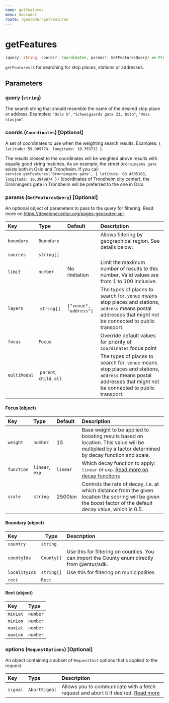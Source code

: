 ```yaml
---
name: getFeatures
menu: Geocoder
route: /geocoder/getFeatures
---
```


# getFeatures

```typescript
(query: string, coords?: Coordinates, params?: GetFeaturesQuery) => Promise<Array<Feature>>
```

`getFeatures` is for searching for stop places, stations or addresses.

## Parameters

### query (`string`)

The search string that should resemble the name of the desired stop place or address. Examples: `"Oslo S"`, `"Schweigaards gate 23, Oslo"`, `"Voss stasjon"`.

### coords (`Coordinates`) [Optional]

A set of coordinates to use when the weighting search results. Examples: `{ latitude: 59.909774, longitude: 10.763712 }`.

The results closest to the coordinates will be weighted above results with equally good string matches.
As an example, the street `Dronningens gate` exists both in Oslo and Trondheim. If you call `service.getFeatures('Dronningens gate', { latitude: 63.4305103, longitude: 10.3949874 })` (coordinates of Trondheim city center), the Dronningens gate in Trondheim will be preferred to the one in Oslo.

### params (`GetFeaturesQuery`) [Optional]

An optional object of parameters to pass to the query for filtering. Read more on https://developer.entur.org/pages-geocoder-api.

| Key          | Type                      | Default                | Description                                                                                                                                                  |
| :----------- | :------------------------ | :--------------------- | :----------------------------------------------------------------------------------------------------------------------------------------------------------- |
| `boundary`   | `Boundary`                |                        | Allows filtering by geographical region. See details below.                                                                                                  |
| `sources`    | `string[]`                |                        |                                                                                                                                                              |
| `limit`      | `number`                  | No limitation          | Limit the maximum number of results to this number. Valid values are from 1 to 100 inclusive.                                                                |
| `layers`     |  `string[]`               | `["venue", "address"]` | The types of places to search for. `venue` means stop places and stations, `address` means postal addresses that might not be connected to public transport. |
| `focus`      | `Focus`                   |                        | Override default values for priority of `Coordinates` focus point                                                                                            |
| `multiModal` |  `parent`, `child`, `all` |                        | The types of places to search for. `venue` means stop places and stations, `address` means postal addresses that might not be connected to public transport. |

#### Focus (object)

| Key        | Type            | Default  | Description                                                                                                                                                        |
| :--------- | :-------------- | :------- | :----------------------------------------------------------------------------------------------------------------------------------------------------------------- |
| `weight`   | `number`        | 15       | Base weight to be applied to boosting results based on location. This value will be multiplied by a factor determined by decay function and scale.                 |
| `function` | `linear`, `exp` | `linear` | Which decay function to apply: `linear` or `exp`. [Read more on decay functions](https://www.elastic.co/guide/en/elasticsearch/guide/current/decay-functions.html) |
| `scale`    | `string`        | 2500km   | Controls the rate of decay, i.e. at which distance from the given location the scoring will be given the boost factor of the default decay value, which is 0.5.    |

#### Boundary (object)

| Key           | Type       | Description                                                                                  |
| :------------ | ---------- | :------------------------------------------------------------------------------------------- |
| `country`     | `string`   |                                                                                              |
| `countyIds`   | `County[]` | Use this for filtering on counties. You can import the County enum directly from @entur/sdk. |
| `localityIds` | `string[]` | Use this for filtering on municipalities                                                     |
| `rect`        | `Rect`     |                                                                                              |

#### Rect (object)

| Key      | Type     |
| :------- | :------- |
| `minLat` | `number` |
| `minLon` | `number` |
| `maxLat` | `number` |
| `maxLon` | `number` |

### options (`RequestOptions`) [Optional]

An object containing a subset of `RequestInit` options that's applied to the request.

| Key      | Type          | Description                                                                                                                                       |
| :------- | :------------ | :------------------------------------------------------------------------------------------------------------------------------------------------ |
| `signal` | `AbortSignal` | Allows you to communicate with a fetch request and abort it if desired. [Read more](https://developer.mozilla.org/en-US/docs/Web/API/AbortSignal) |
